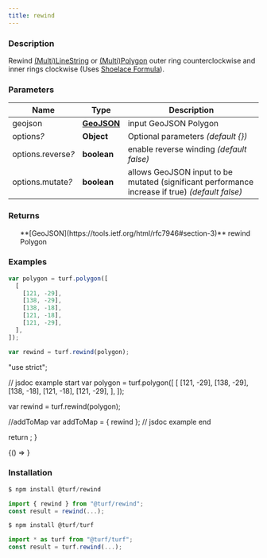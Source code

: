 ```yaml
---
title: rewind
---
```



### Description

Rewind [(Multi)LineString](https://tools.ietf.org/html/rfc7946#section-3.1.4) or [(Multi)Polygon](https://tools.ietf.org/html/rfc7946#section-3.1.6) outer ring counterclockwise and inner rings clockwise (Uses [Shoelace Formula](http://en.wikipedia.org/wiki/Shoelace_formula)).

### Parameters

| Name                    | Type                                                         | Description                                                                                     |
| ----------------------- | ------------------------------------------------------------ | ----------------------------------------------------------------------------------------------- |
| geojson                 | **[GeoJSON](https://tools.ietf.org/html/rfc7946#section-3)** | input GeoJSON Polygon                                                                           |
| options<i>?</i>         | **Object**                                                   | Optional parameters _(default \{})_                                                             |
| options.reverse<i>?</i> | **boolean**                                                  | enable reverse winding _(default false)_                                                        |
| options.mutate<i>?</i>  | **boolean**                                                  | allows GeoJSON input to be mutated (significant performance increase if true) _(default false)_ |

### Returns

<ul>
  **[GeoJSON](https://tools.ietf.org/html/rfc7946#section-3)** rewind Polygon

</ul>

### Examples

```javascript
var polygon = turf.polygon([
  [
    [121, -29],
    [138, -29],
    [138, -18],
    [121, -18],
    [121, -29],
  ],
]);

var rewind = turf.rewind(polygon);
```

  "use strict";

  // jsdoc example start
  var polygon = turf.polygon([
    [
      [121, -29],
      [138, -29],
      [138, -18],
      [121, -18],
      [121, -29],
    ],
  ]);

  var rewind = turf.rewind(polygon);

  //addToMap
  var addToMap = { rewind };
  // jsdoc example end

  return <ExampleMap addToMap={addToMap} />;
}

<!-- prettier-ignore -->
<BrowserOnly>{() => <Map0 />}</BrowserOnly>

### Installation

```javascript
$ npm install @turf/rewind

import { rewind } from "@turf/rewind";
const result = rewind(...);
```

```javascript
$ npm install @turf/turf

import * as turf from "@turf/turf";
const result = turf.rewind(...);
```
